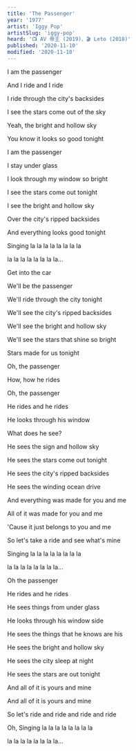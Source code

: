 ```yaml
---
title: 'The Passenger'
year: '1977'
artist: 'Iggy Pop'
artistSlug: 'iggy-pop'
heard: '📺 AV 帝王 (2019)、🎬 Leto (2018)'
published: '2020-11-10'
modified: '2020-11-10'
---
```


<LyricSection>

I am the passenger 

And I ride and I ride

I ride through the city's backsides

I see the stars come out of the sky

Yeah, the bright and hollow sky

You know it looks so good tonight

</LyricSection>

<LyricSection>

I am the passenger

I stay under glass

I look through my window so bright

I see the stars come out tonight

I see the bright and hollow sky

Over the city's ripped backsides

And everything looks good tonight

</LyricSection>

<LyricSection>

Singing la la la la la la la la

la la la la la la la la...

</LyricSection>

<LyricSection>

Get into the car

We'll be the passenger

We'll ride through the city tonight

We'll see the city's ripped backsides

We'll see the bright and hollow sky

We'll see the stars that shine so bright

Stars made for us tonight

</LyricSection>

<LyricSection>


Oh, the passenger

How, how he rides

Oh, the passenger

He rides and he rides

He looks through his window

What does he see?

He sees the sign and hollow sky

He sees the stars come out tonight

He sees the city's ripped backsides

He sees the winding ocean drive

And everything was made for you and me

All of it was made for you and me

'Cause it just belongs to you and me

So let's take a ride and see what's mine

</LyricSection>

<LyricSection>

Singing la la la la la la la la

la la la la la la la la...

</LyricSection>

<LyricSection>

Oh the passenger

He rides and he rides

He sees things from under glass

He looks through his window side

He sees the things that he knows are his

He sees the bright and hollow sky

He sees the city sleep at night

He sees the stars are out tonight

And all of it is yours and mine

And all of it is yours and mine

So let's ride and ride and ride and ride

Oh, Singing la la la la la la la la

la la la la la la la la...

</LyricSection>
